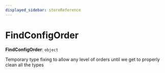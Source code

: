 ```yaml
---
displayed_sidebar: storeReference
---
```



# FindConfigOrder

 **FindConfigOrder**: `object`

Temporary type fixing to allow any level of orders until we get to properly clean all the types
